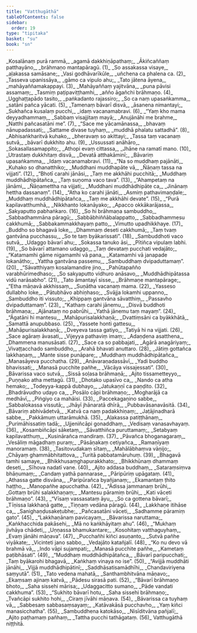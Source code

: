 ```yaml
---
title: "Vatthugāthā"
tableOfContents: false
sidebar:
  order: 19
type: "tipitaka"
basket: "su"
book: "sn"
---
```



<DynamicBreadcrumb />

<Division number="983" book="sn" bookNo="18" page="429">

<Paragraph number="1164" type="verses" book="sn">
_Kosalānaṃ purā rammā,_  
_agamā dakkhiṇāpathaṃ;_  
_Ākiñcaññaṃ patthayāno,_  
_brāhmaṇo mantapāragū. (1)_  

</Paragraph>

</Division>
<Division number="984" book="sn" bookNo="18" page="429">

<Paragraph number="1165" type="verses" book="sn">
_So assakassa visaye,_  
_aḷakassa samāsane;_  
_Vasi godhāvarīkūle,_  
_uñchena ca phalena ca. (2)_  

</Paragraph>

</Division>
<Division number="985" book="sn" bookNo="18" page="429">

<Paragraph number="1166" type="verses" book="sn">
_Tasseva upanissāya,_  
_gāmo ca vipulo ahu;_  
_Tato jātena āyena,_  
_mahāyaññamakappayi. (3)_  

</Paragraph>

</Division>
<Division number="986" book="sn" bookNo="18" page="429">

<Paragraph number="1167" type="verses" book="sn">
_Mahāyaññaṃ yajitvāna,_  
_puna pāvisi assamaṃ;_  
_Tasmiṃ paṭipaviṭṭhamhi,_  
_añño āgañchi brāhmaṇo. (4)_  

</Paragraph>

</Division>
<Division number="987" book="sn" bookNo="18" page="429">

<Paragraph number="1168" type="verses" book="sn">
_Ugghaṭṭapādo tasito,_  
_paṅkadanto rajassiro;_  
_So ca naṃ upasaṅkamma,_  
_satāni pañca yācati. (5)_  

</Paragraph>

</Division>
<Division number="988" book="sn" bookNo="18" page="429">

<Paragraph number="1169" type="verses" book="sn">
_Tamenaṃ bāvarī disvā,_  
_āsanena nimantayi;_  
_Sukhañca kusalaṃ pucchi,_  
_idaṃ vacanamabravi. (6)_  

</Paragraph>

</Division>
<Division number="989" book="sn" bookNo="18" page="429">

<Paragraph number="1170" type="verses" book="sn">
_“Yaṃ kho mama deyyadhammaṃ,_  
_Sabbaṃ visajjitaṃ mayā;_  
_Anujānāhi me brahme,_  
_Natthi pañcasatāni me”. (7)_  

</Paragraph>

</Division>
<Division number="990" book="sn" bookNo="18" page="429">

<Paragraph number="1171" type="verses" book="sn">
_“Sace me yācamānassa,_  
_bhavaṃ nānupadassati;_  
_Sattame divase tuyhaṃ,_  
_muddhā phalatu sattadhā”. (8)_  

</Paragraph>

</Division>
<Division number="991" book="sn" bookNo="18" page="429">

<Paragraph number="1172" type="verses" book="sn">
_Abhisaṅkharitvā kuhako,_  
_bheravaṃ so akittayi;_  
_Tassa taṃ vacanaṃ sutvā,_  
_bāvarī dukkhito ahu. (9)_  

</Paragraph>

</Division>
<Division number="992" book="sn" bookNo="18" page="429">

<Paragraph number="1173" type="verses" book="sn">
_Ussussati anāhāro,_  
_Sokasallasamappito;_  
_Athopi evaṃ cittassa,_  
_Jhāne na ramatī mano. (10)_  

</Paragraph>

</Division>
<Division number="993" book="sn" bookNo="18" page="429">

<Paragraph number="1174" type="verses" book="sn">
_Utrastaṃ dukkhitaṃ disvā,_  
_Devatā atthakāminī;_  
_Bāvariṃ upasaṅkamma,_  
_Idaṃ vacanamabravi. (11)_  

</Paragraph>

</Division>
<Division number="994" book="sn" bookNo="18" page="430">

<Paragraph number="1175" type="verses" book="sn">
_“Na so muddhaṃ pajānāti,_  
_Kuhako so dhanatthiko;_  
_Muddhani muddhapāte vā,_  
_Ñāṇaṃ tassa na vijjati”. (12)_  

</Paragraph>

</Division>
<Division number="995" book="sn" bookNo="18" page="430">

<Paragraph number="1176" type="verses" book="sn">
_“Bhotī carahi jānāsi,_  
_Taṃ me akkhāhi pucchitā;_  
_Muddhaṃ muddhādhipātañca,_  
_Taṃ suṇoma vaco tava”. (13)_  

</Paragraph>

</Division>
<Division number="996" book="sn" bookNo="18" page="430">

<Paragraph number="1177" type="verses" book="sn">
_“Ahampetaṃ na jānāmi,_  
_Ñāṇamettha na vijjati;_  
_Muddhani muddhādhipāte ca,_  
_Jinānaṃ hettha dassanaṃ”. (14)_  

</Paragraph>

</Division>
<Division number="997" book="sn" bookNo="18" page="430">

<Paragraph number="1178" type="verses" book="sn">
_“Atha ko carahi jānāti,_  
_Asmiṃ pathavimaṇḍale;_  
_Muddhaṃ muddhādhipātañca,_  
_Taṃ me akkhāhi devate”. (15)_  

</Paragraph>

</Division>
<Division number="998" book="sn" bookNo="18" page="430">

<Paragraph number="1179" type="verses" book="sn">
_“Purā kapilavatthumhā,_  
_Nikkhanto lokanāyako;_  
_Apacco okkākarājassa,_  
_Sakyaputto pabhaṅkaro. (16)_  

</Paragraph>

</Division>
<Division number="999" book="sn" bookNo="18" page="430">

<Paragraph number="1180" type="verses" book="sn">
_So hi brāhmaṇa sambuddho,_  
_Sabbadhammāna pāragū;_  
_Sabbābhiññābalappatto,_  
_Sabbadhammesu cakkhumā;_  
_Sabbakammakkhayaṃ patto,_  
_Vimutto upadhikkhaye. (17)_  

</Paragraph>

</Division>
<Division number="1000" book="sn" bookNo="18" page="430">

<Paragraph number="1181" type="verses" book="sn">
_Buddho so bhagavā loke,_  
_Dhammaṃ deseti cakkhumā;_  
_Taṃ tvaṃ gantvāna pucchassu,_  
_So te taṃ byākarissati”. (18)_  

</Paragraph>

</Division>
<Division number="1001" book="sn" bookNo="18" page="430">

<Paragraph number="1182" type="verses" book="sn">
_Sambuddhoti vaco sutvā,_  
_Udaggo bāvarī ahu;_  
_Sokassa tanuko āsi,_  
_Pītiñca vipulaṃ labhi. (19)_  

</Paragraph>

</Division>
<Division number="1002" book="sn" bookNo="18" page="430">

<Paragraph number="1183" type="verses" book="sn">
_So bāvarī attamano udaggo,_  
_Taṃ devataṃ pucchati vedajāto;_  
_“Katamamhi gāme nigamamhi vā pana,_  
_Katamamhi vā janapade lokanātho;_  
_Yattha gantvāna passemu,_  
_Sambuddhaṃ dvipaduttamaṃ”. (20)_  

</Paragraph>

</Division>
<Division number="1003" book="sn" bookNo="18" page="430">

<Paragraph number="1184" type="verses" book="sn">
_“Sāvatthiyaṃ kosalamandire jino,_  
_Pahūtapañño varabhūrimedhaso;_  
_So sakyaputto vidhuro anāsavo,_  
_Muddhādhipātassa vidū narāsabho”. (21)_  

</Paragraph>

</Division>
<Division number="1004" book="sn" bookNo="18" page="431">

<Paragraph number="1185" type="verses" book="sn">
_Tato āmantayī sisse,_  
_Brāhmaṇe mantapārage;_  
_“Etha māṇavā akkhissaṃ,_  
_Suṇātha vacanaṃ mama. (22)_  

</Paragraph>

</Division>
<Division number="1005" book="sn" bookNo="18" page="431">

<Paragraph number="1186" type="verses" book="sn">
_Yasseso dullabho loke,_  
_Pātubhāvo abhiṇhaso;_  
_Svājja lokamhi uppanno,_  
_Sambuddho iti vissuto;_  
_Khippaṃ gantvāna sāvatthiṃ,_  
_Passavho dvipaduttamaṃ”. (23)_  

</Paragraph>

</Division>
<Division number="1006" book="sn" bookNo="18" page="431">

<Paragraph number="1187" type="verses" book="sn">
_“Kathaṃ carahi jānemu,_  
_Disvā buddhoti brāhmaṇa;_  
_Ajānataṃ no pabrūhi,_  
_Yathā jānemu taṃ mayaṃ”. (24)_  

</Paragraph>

</Division>
<Division number="1007" book="sn" bookNo="18" page="431">

<Paragraph number="1188" type="verses" book="sn">
_“Āgatāni hi mantesu,_  
_Mahāpurisalakkhaṇā;_  
_Dvattiṃsāni ca byākkhātā,_  
_Samattā anupubbaso. (25)_  

</Paragraph>

</Division>
<Division number="1008" book="sn" bookNo="18" page="431">

<Paragraph number="1189" type="verses" book="sn">
_Yassete honti gattesu,_  
_Mahāpurisalakkhaṇā;_  
_Dveyeva tassa gatiyo,_  
_Tatiyā hi na vijjati. (26)_  

</Paragraph>

</Division>
<Division number="1009" book="sn" bookNo="18" page="431">

<Paragraph number="1190" type="verses" book="sn">
_Sace agāraṃ āvasati,_  
_Vijeyya pathaviṃ imaṃ;_  
_Adaṇḍena asatthena,_  
_Dhammena manusāsati. (27)_  

</Paragraph>

</Division>
<Division number="1010" book="sn" bookNo="18" page="431">

<Paragraph number="1191" type="verses" book="sn">
_Sace ca so pabbajati,_  
_Agārā anagāriyaṃ;_  
_Vivaṭṭacchado sambuddho,_  
_Arahā bhavati anuttaro. (28)_  

</Paragraph>

</Division>
<Division number="1011" book="sn" bookNo="18" page="431">

<Paragraph number="1192" type="verses" book="sn">
_Jātiṃ gottañca lakkhaṇaṃ,_  
_Mante sisse punāpare;_  
_Muddhaṃ muddhādhipātañca,_  
_Manasāyeva pucchatha. (29)_  

</Paragraph>

</Division>
<Division number="1012" book="sn" bookNo="18" page="431">

<Paragraph number="1193" type="verses" book="sn">
_Anāvaraṇadassāvī,_  
_Yadi buddho bhavissati;_  
_Manasā pucchite pañhe,_  
_Vācāya vissajessati”. (30)_  

</Paragraph>

</Division>
<Division number="1013" book="sn" bookNo="18" page="431">

<Paragraph number="1194" type="verses" book="sn">
_Bāvarissa vaco sutvā,_  
_Sissā soḷasa brāhmaṇā;_  
_Ajito tissametteyyo,_  
_Puṇṇako atha mettagū. (31)_  

</Paragraph>

</Division>
<Division number="1014" book="sn" bookNo="18" page="431">

<Paragraph number="1195" type="verses" book="sn">
_Dhotako upasīvo ca,_  
_Nando ca atha hemako;_  
_Todeyya-kappā dubhayo,_  
_Jatukaṇṇī ca paṇḍito. (32)_  

</Paragraph>

</Division>
<Division number="1015" book="sn" bookNo="18" page="432">

<Paragraph number="1196" type="verses" book="sn">
_Bhadrāvudho udayo ca,_  
_Posālo cāpi brāhmaṇo;_  
_Mogharājā ca medhāvī,_  
_Piṅgiyo ca mahāisi. (33)_  

</Paragraph>

</Division>
<Division number="1016" book="sn" bookNo="18" page="432">

<Paragraph number="1197" type="verses" book="sn">
_Paccekagaṇino sabbe,_  
_Sabbalokassa vissutā;_  
_Jhāyī jhānaratā dhīrā,_  
_Pubbavāsanavāsitā. (34)_  

</Paragraph>

</Division>
<Division number="1017" book="sn" bookNo="18" page="432">

<Paragraph number="1198" type="verses" book="sn">
_Bāvariṃ abhivādetvā,_  
_Katvā ca naṃ padakkhiṇaṃ;_  
_Jaṭājinadharā sabbe,_  
_Pakkāmuṃ uttarāmukhā. (35)_  

</Paragraph>

</Division>
<Division number="1018" book="sn" bookNo="18" page="432">

<Paragraph number="1199" type="verses" book="sn">
_Aḷakassa patiṭṭhānaṃ,_  
_Purimāhissatiṃ tadā;_  
_Ujjeniñcāpi gonaddhaṃ,_  
_Vedisaṃ vanasavhayaṃ. (36)_  

</Paragraph>

</Division>
<Division number="1019" book="sn" bookNo="18" page="432">

<Paragraph number="1200" type="verses" book="sn">
_Kosambiñcāpi sāketaṃ,_  
_Sāvatthiñca puruttamaṃ;_  
_Setabyaṃ kapilavatthuṃ,_  
_Kusinārañca mandiraṃ. (37)_  

</Paragraph>

</Division>
<Division number="1020" book="sn" bookNo="18" page="432">

<Paragraph number="1201" type="verses" book="sn">
_Pāvañca bhoganagaraṃ,_  
_Vesāliṃ māgadhaṃ puraṃ;_  
_Pāsāṇakaṃ cetiyañca,_  
_Ramaṇīyaṃ manoramaṃ. (38)_  

</Paragraph>

</Division>
<Division number="1021" book="sn" bookNo="18" page="432">

<Paragraph number="1202" type="verses" book="sn">
_Tasitovudakaṃ sītaṃ,_  
_Mahālābhaṃva vāṇijo;_  
_Chāyaṃ ghammābhitattova,_  
_Turitā pabbatamāruhuṃ. (39)_  

</Paragraph>

</Division>
<Division number="1022" book="sn" bookNo="18" page="432">

<Paragraph number="1203" type="verses" book="sn">
_Bhagavā tamhi samaye,_  
_Bhikkhusaṃghapurakkhato;_  
_Bhikkhūnaṃ dhammaṃ deseti,_  
_Sīhova nadatī vane. (40)_  

</Paragraph>

</Division>
<Division number="1023" book="sn" bookNo="18" page="432">

<Paragraph number="1204" type="verses" book="sn">
_Ajito addasa buddhaṃ,_  
_Sataraṃsiṃva bhāṇumaṃ;_  
_Candaṃ yathā pannarase,_  
_Pāripūriṃ upāgataṃ. (41)_  

</Paragraph>

</Division>
<Division number="1024" book="sn" bookNo="18" page="432">

<Paragraph number="1205" type="verses" book="sn">
_Athassa gatte disvāna,_  
_Paripūrañca byañjanaṃ;_  
_Ekamantaṃ ṭhito haṭṭho,_  
_Manopañhe apucchatha. (42)_  

</Paragraph>

</Division>
<Division number="1025" book="sn" bookNo="18" page="432">

<Paragraph number="1206" type="verses" book="sn">
_“Ādissa jammanaṃ brūhi,_  
_Gottaṃ brūhi salakkhaṇaṃ;_  
_Mantesu pāramiṃ brūhi,_  
_Kati vāceti brāhmaṇo”. (43)_  

</Paragraph>

</Division>
<Division number="1026" book="sn" bookNo="18" page="432">

<Paragraph number="1207" type="verses" book="sn">
_“Vīsaṃ vassasataṃ āyu,_  
_So ca gottena bāvarī;_  
_Tīṇissa lakkhaṇā gatte,_  
_Tiṇṇaṃ vedāna pāragū. (44)_  

</Paragraph>

</Division>
<Division number="1027" book="sn" bookNo="18" page="433">

<Paragraph number="1208" type="verses" book="sn">
_Lakkhaṇe itihāse ca,_  
_Sanighaṇḍusakeṭubhe;_  
_Pañcasatāni vāceti,_  
_Sadhamme pāramiṃ gato”. (45)_  

</Paragraph>

</Division>
<Division number="1028" book="sn" bookNo="18" page="433">

<Paragraph number="1209" type="verses" book="sn">
_“Lakkhaṇānaṃ pavicayaṃ,_  
_Bāvarissa naruttama;_  
_Kaṅkhacchida pakāsehi,_  
_Mā no kaṅkhāyitaṃ ahu”. (46)_  

</Paragraph>

</Division>
<Division number="1029" book="sn" bookNo="18" page="433">

<Paragraph number="1210" type="verses" book="sn">
_“Mukhaṃ jivhāya chādeti,_  
_Uṇṇassa bhamukantare;_  
_Kosohitaṃ vatthaguyhaṃ,_  
_Evaṃ jānāhi māṇava”. (47)_  

</Paragraph>

</Division>
<Division number="1030" book="sn" bookNo="18" page="433">

<Paragraph number="1211" type="verses" book="sn">
_Pucchañhi kiñci asuṇanto,_  
_Sutvā pañhe viyākate;_  
_Vicinteti jano sabbo,_  
_Vedajāto katañjalī. (48)_  

</Paragraph>

</Division>
<Division number="1031" book="sn" bookNo="18" page="433">

<Paragraph number="1212" type="verses" book="sn">
_“Ko nu devo vā brahmā vā,_  
_Indo vāpi sujampati;_  
_Manasā pucchite pañhe,_  
_Kametaṃ paṭibhāsati”. (49)_  

</Paragraph>

</Division>
<Division number="1032" book="sn" bookNo="18" page="433">

<Paragraph number="1213" type="verses" book="sn">
_“Muddhaṃ muddhādhipātañca,_  
_Bāvarī paripucchati;_  
_Taṃ byākarohi bhagavā,_  
_Kaṅkhaṃ vinaya no ise”. (50)_  

</Paragraph>

</Division>
<Division number="1033" book="sn" bookNo="18" page="433">

<Paragraph number="1214" type="verses" book="sn">
_“Avijjā muddhāti jānāhi,_  
_Vijjā muddhādhipātinī;_  
_Saddhāsatisamādhīhi,_  
_Chandaviriyena saṃyutā”. (51)_  

</Paragraph>

</Division>
<Division number="1034" book="sn" bookNo="18" page="433">

<Paragraph number="1215" type="verses" book="sn">
_Tato vedena mahatā,_  
_Santhambhitvāna māṇavo;_  
_Ekaṃsaṃ ajinaṃ katvā,_  
_Pādesu sirasā pati. (52)_  

</Paragraph>

</Division>
<Division number="1035" book="sn" bookNo="18" page="433">

<Paragraph number="1216" type="verses" book="sn">
_“Bāvarī brāhmaṇo bhoto,_  
_Saha sissehi mārisa;_  
_Udaggacitto sumano,_  
_Pāde vandati cakkhuma”. (53)_  

</Paragraph>

</Division>
<Division number="1036" book="sn" bookNo="18" page="433">

<Paragraph number="1217" type="verses" book="sn">
_“Sukhito bāvarī hotu,_  
_Saha sissehi brāhmaṇo;_  
_Tvañcāpi sukhito hohi,_  
_Ciraṃ jīvāhi māṇava. (54)_  

</Paragraph>

</Division>
<Division number="1037" book="sn" bookNo="18" page="433">

<Paragraph number="1218" type="verses" book="sn">
_Bāvarissa ca tuyhaṃ vā,_  
_Sabbesaṃ sabbasaṃsayaṃ;_  
_Katāvakāsā pucchavho,_  
_Yaṃ kiñci manasicchatha”. (55)_  

</Paragraph>

</Division>
<Division number="1038" book="sn" bookNo="18" page="433">

<Paragraph number="1219" type="verses" book="sn">
_Sambuddhena katokāso,_  
_Nisīditvāna pañjalī;_  
_Ajito paṭhamaṃ pañhaṃ,_  
_Tattha pucchi tathāgataṃ. (56)_  


</Paragraph>
</Division>

<Paragraph number="1220" type="center" book="sn">
Vatthugāthā niṭṭhitā.
</Paragraph>